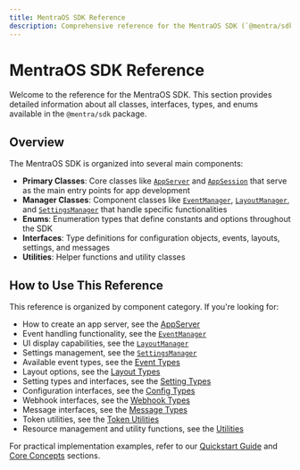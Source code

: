 ```yaml
---
title: MentraOS SDK Reference
description: Comprehensive reference for the MentraOS SDK (`@mentra/sdk`), covering core classes, manager classes, interfaces, enums, and utilities for building apps.
---
```


# MentraOS SDK Reference

Welcome to the reference for the MentraOS SDK. This section provides detailed information about all classes, interfaces, types, and enums available in the `@mentra/sdk` package.

## Overview

The MentraOS SDK is organized into several main components:

- **Primary Classes**: Core classes like [`AppServer`](/reference/app-server) and [`AppSession`](/reference/app-session) that serve as the main entry points for app development
- **Manager Classes**: Component classes like [`EventManager`](/reference/managers/event-manager), [`LayoutManager`](/reference/managers/layout-manager), and [`SettingsManager`](/reference/managers/settings-manager) that handle specific functionalities
- **Enums**: Enumeration types that define constants and options throughout the SDK
- **Interfaces**: Type definitions for configuration objects, events, layouts, settings, and messages
- **Utilities**: Helper functions and utility classes

## How to Use This Reference

This reference is organized by component category. If you're looking for:

- How to create an app server, see the [AppServer](/reference/app-server)
- Event handling functionality, see the [`EventManager`](/reference/managers/event-manager)
- UI display capabilities, see the [`LayoutManager`](/reference/managers/layout-manager)
- Settings management, see the [`SettingsManager`](/reference/managers/settings-manager)
- Available event types, see the [Event Types](/reference/interfaces/event-types)
- Layout options, see the [Layout Types](/reference/interfaces/layout-types)
- Setting types and interfaces, see the [Setting Types](/reference/interfaces/setting-types)
- Configuration interfaces, see the [Config Types](/reference/interfaces/config-types)
- Webhook interfaces, see the [Webhook Types](/reference/interfaces/webhook-types)
- Message interfaces, see the [Message Types](/reference/interfaces/message-types)
- Token utilities, see the [Token Utilities](/reference/token-utils)
- Resource management and utility functions, see the [Utilities](/reference/utilities)

For practical implementation examples, refer to our [Quickstart Guide](/quickstart) and [Core Concepts](/core-concepts) sections.